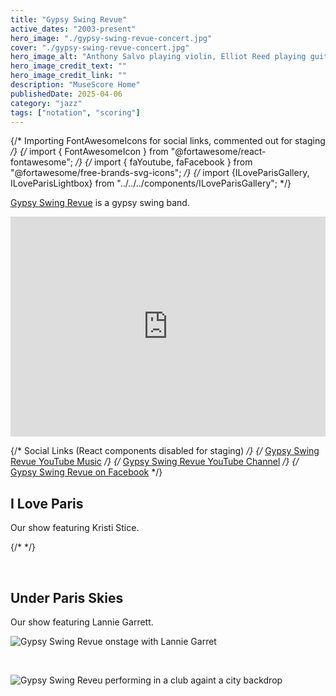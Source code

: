 ```yaml
---
title: "Gypsy Swing Revue"
active_dates: "2003-present"
hero_image: "./gypsy-swing-revue-concert.jpg"
cover: "./gypsy-swing-revue-concert.jpg"
hero_image_alt: "Anthony Salvo playing violin, Elliot Reed playing guitar, Ian Hutchison playing bass, and Stephane Hill on rhythm guitar"
hero_image_credit_text: ""
hero_image_credit_link: ""
description: "MuseScore Home"
publishedDate: 2025-04-06
category: "jazz"
tags: ["notation", "scoring"]
---
```


{/* Importing FontAwesomeIcons for social links, commented out for staging */}
{/* import { FontAwesomeIcon } from "@fortawesome/react-fontawesome"; */}
{/* import { faYoutube, faFacebook } from "@fortawesome/free-brands-svg-icons"; */}
{/* import {ILoveParisGallery, ILoveParisLightbox} from "../../../components/ILoveParisGallery"; */}

[Gypsy Swing Revue](https://gypsyswingrevue.com) is a gypsy swing band.

<iframe style={{borderRadius:12 +"px"}} src="https://open.spotify.com/embed/artist/3ZJrLqiSpAZueYPclk65Cl?utm_source=generator" width="100%" height="352" frameBorder="0" allowfullscreen allow="autoplay; clipboard-write; encrypted-media; fullscreen; picture-in-picture" loading="lazy"></iframe>

{/* Social Links (React components disabled for staging) */}
{/* <FontAwesomeIcon icon={faYoutube}/> [Gypsy Swing Revue YouTube Music](https://youtube.com/channel/UComTPnShXGjs9qmuf0NZkNA?si=a_sWwZpqHgt2mKl0) */}
{/* <FontAwesomeIcon icon={faYoutube}/> [Gypsy Swing Revue YouTube Channel](https://www.youtube.com/@GypsyswingrevueMusic) */}
{/* <FontAwesomeIcon icon={faFacebook}/> [Gypsy Swing Revue on Facebook](https://www.facebook.com/gypsyswingrevue) */}

## I Love Paris

Our show featuring Kristi Stice.

{/* <ILoveParisLightbox /> */}

<br/>

## Under Paris Skies

Our show featuring Lannie Garrett.

![Gypsy Swing Revue onstage with Lannie Garret](./under-paris-skies-live.jpg)

<br/>

![Gypsy Swing Reveu performing in a club againt a city backdrop](./gypsy-swing-revue.jpg)
